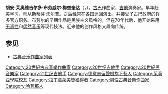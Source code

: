 {{Infobox classical
| 中文名 = 布劳威尔
| 画像 = Leob.jpg
| 附注 =      
| 原文名 = Juan Leovigildo Brouwer Mezquida
| 国别 = 古巴  
| 出生日期 = 1939年3月1日
| 出生地 = 哈瓦那
| 逝世日期 = 
| 逝世地 = 
| 所属时期 = 20世纪
| 所属乐派 =  
| 擅长作品类型 = 吉他曲
| 代表作 = 11首吉他协奏曲，吉他曲《20首练习曲》
| 师从 = [[斯蒂芬·沃尔普|斯蒂芬·沃尔普]]
| 学生 = 
| 官方网站 = 
}}

'''胡安·莱奥维吉尔多·布劳威尔·梅兹奎达'''（{{lang-es|'''Juan Leovigildo Brouwer Mezquida'''}}，{{bd|1939年|3月1日||}}），[[古巴|古巴]]作曲家，[[吉他|吉他]]演奏家。早年赴美学习，师从[[斯蒂芬·沃尔普|斯蒂芬·沃尔普]]。之后经常在各国巡回演出，并接受了古巴政府的许多官方职务。布劳尔的早期作品是民族主义风格的，但在70年代后，他开始采用[[无调性|无调性]]和[[偶然音乐|偶然音乐]]等现代技法。近来他的创作风格又趋向传统。

==参见==
* [[古典音乐作曲家列表|古典音乐作曲家列表]]

{{Authority control}}

{{DEFAULTSORT:Brouwer, Leo}}
[[Category:20世紀古典音樂作曲家|Category:20世紀古典音樂作曲家]]
[[Category:20世纪吉他手|Category:20世纪吉他手]]
[[Category:20世紀男音樂家|Category:20世紀男音樂家]]
[[Category:21世纪吉他手|Category:21世纪吉他手]]
[[Category:德意志留聲機旗下藝人|Category:德意志留聲機旗下藝人]]
[[Category:茱莉亞學院校友|Category:茱莉亞學院校友]]
[[Category:拉丁葛萊美獎獲得者|Category:拉丁葛萊美獎獲得者]]
[[Category:男性古典音樂作曲家|Category:男性古典音樂作曲家]]
[[Category:哈瓦那人|Category:哈瓦那人]]